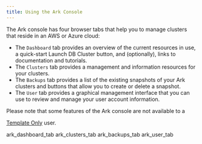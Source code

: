 ```yaml
---
title: Using the Ark Console
---
```


The Ark console has four browser tabs that help you to manage clusters that reside in an AWS or Azure cloud:

  - The `Dashboard` tab provides an overview of the current resources in use, a quick-start Launch DB Cluster button, and (optionally), links to documentation and tutorials.
  - The `Clusters` tab provides a management and information resources for your clusters.
  - The `Backups` tab provides a list of the existing snapshots of your Ark clusters and buttons that allow you to create or delete a snapshot.
  - The `User` tab provides a graphical management interface that you can use to review and manage your user account information.

Please note that some features of the Ark console are not available to a

[Template Only](template_only_user) user.

<div class="toctree" data-maxdepth="3">

ark_dashboard_tab ark_clusters_tab ark_backups_tab ark_user_tab

</div>
